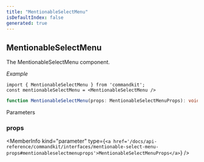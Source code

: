 ```yaml
---
title: "MentionableSelectMenu"
isDefaultIndex: false
generated: true
---
```



<!-- This file was generated from the CommandKit source. Do not modify. Instead, re-run the "docgen" script -->


## MentionableSelectMenu

<GenerationInfo sourceFile="packages/commandkit/src/components/v1/select-menu/SelectMenu.ts" sourceLine="266" packageName="commandkit" />

The MentionableSelectMenu component.



*Example*

```tsx
import { MentionableSelectMenu } from 'commandkit';
const mentionableSelectMenu = <MentionableSelectMenu />
```

```ts title="Signature"
function MentionableSelectMenu(props: MentionableSelectMenuProps): void
```
Parameters

### props

<MemberInfo kind="parameter" type={`<a href='/docs/api-reference/commandkit/interfaces/mentionable-select-menu-props#mentionableselectmenuprops'>MentionableSelectMenuProps</a>`} />

